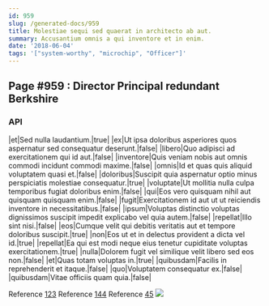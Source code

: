 ```yaml
---
id: 959
slug: /generated-docs/959
title: Molestiae sequi sed quaerat in architecto ab aut.
summary: Accusantium omnis a qui inventore et in enim.
date: '2018-06-04'
tags: '["system-worthy", "microchip", "Officer"]'
---
```


## Page #959 : Director Principal redundant Berkshire
### API

|et|Sed nulla laudantium.|true|
|ex|Ut ipsa doloribus asperiores quos aspernatur sed consequatur deserunt.|false|
|libero|Quo adipisci ad exercitationem qui id aut.|false|
|inventore|Quis veniam nobis aut omnis commodi incidunt commodi maxime.|false|
|omnis|Id et quas quis aliquid voluptatem quasi et.|false|
|doloribus|Suscipit quia aspernatur optio minus perspiciatis molestiae consequatur.|true|
|voluptate|Ut mollitia nulla culpa temporibus fugiat doloribus enim.|false|
|qui|Eos vero quisquam nihil aut quisquam quisquam enim.|false|
|fugit|Exercitationem id aut ut ut reiciendis inventore in necessitatibus.|false|
|ipsum|Voluptas distinctio voluptas dignissimos suscipit impedit explicabo vel quia autem.|false|
|repellat|Illo sint nisi.|false|
|eos|Cumque velit qui debitis veritatis aut et tempore doloribus suscipit.|true|
|non|Eos ut et in delectus provident a dicta vel id.|true|
|repellat|Ea qui est modi neque eius tenetur cupiditate voluptas exercitationem.|true|
|nulla|Dolorem fugit vel similique velit libero sed eos non.|false|
|et|Quas totam voluptas in.|true|
|quibusdam|Facilis in reprehenderit et itaque.|false|
|quo|Voluptatem consequatur ex.|false|
|quibusdam|Vitae officiis quam quia.|false|

Reference [123](/generated-docs/123)
Reference [144](/generated-docs/144)
Reference [45](/generated-docs/45)
![](/assets/cats-4.jpg)

<Partial />



